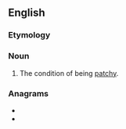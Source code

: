 ==English==

===Etymology===
{{suffix|en|patchy|ness}}

===Noun===
{{en-noun|~|es}}

# The condition of being [[patchy]].

===Anagrams===
* {{l|en|cathepsins}}
* {{l|en|thin spaces}}
